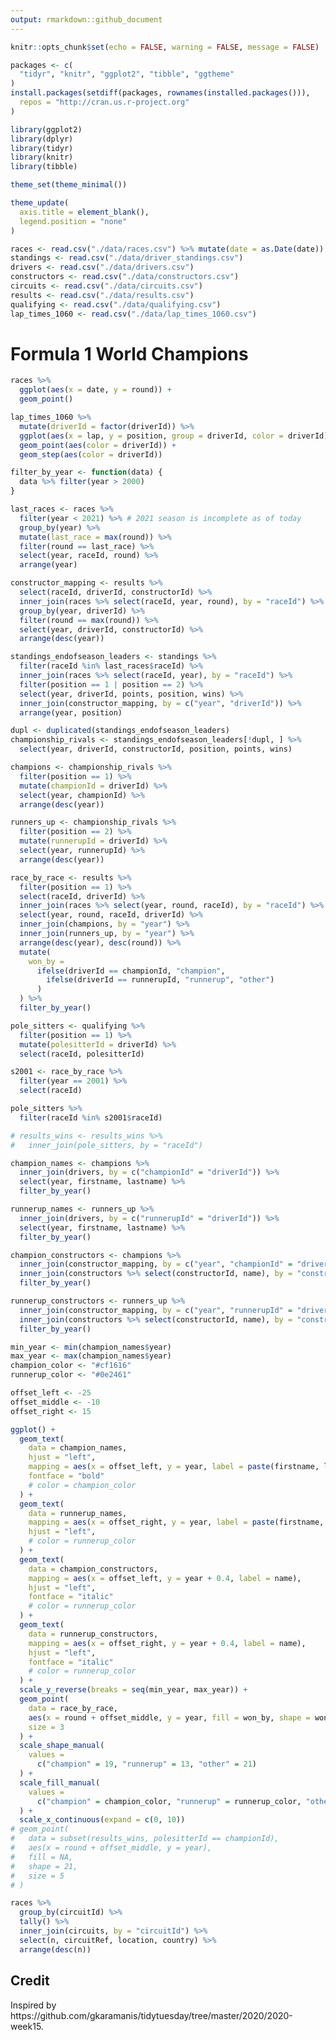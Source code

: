 ```yaml
---
output: rmarkdown::github_document
---
```


```r
knitr::opts_chunk$set(echo = FALSE, warning = FALSE, message = FALSE)

packages <- c(
  "tidyr", "knitr", "ggplot2", "tibble", "ggtheme"
)
install.packages(setdiff(packages, rownames(installed.packages())),
  repos = "http://cran.us.r-project.org"
)

library(ggplot2)
library(dplyr)
library(tidyr)
library(knitr)
library(tibble)
```

```r

theme_set(theme_minimal())

theme_update(
  axis.title = element_blank(),
  legend.position = "none"
)
```

```r

races <- read.csv("./data/races.csv") %>% mutate(date = as.Date(date))
standings <- read.csv("./data/driver_standings.csv")
drivers <- read.csv("./data/drivers.csv")
constructors <- read.csv("./data/constructors.csv")
circuits <- read.csv("./data/circuits.csv")
results <- read.csv("./data/results.csv")
qualifying <- read.csv("./data/qualifying.csv")
lap_times_1060 <- read.csv("./data/lap_times_1060.csv")
```

# Formula 1 World Champions

```r
races %>%
  ggplot(aes(x = date, y = round)) +
  geom_point()
```

```r
lap_times_1060 %>%
  mutate(driverId = factor(driverId)) %>%
  ggplot(aes(x = lap, y = position, group = driverId, color = driverId)) +
  geom_point(aes(color = driverId)) +
  geom_step(aes(color = driverId))
```

```r

filter_by_year <- function(data) {
  data %>% filter(year > 2000)
}

last_races <- races %>%
  filter(year < 2021) %>% # 2021 season is incomplete as of today
  group_by(year) %>%
  mutate(last_race = max(round)) %>%
  filter(round == last_race) %>%
  select(year, raceId, round) %>%
  arrange(year)

constructor_mapping <- results %>%
  select(raceId, driverId, constructorId) %>%
  inner_join(races %>% select(raceId, year, round), by = "raceId") %>%
  group_by(year, driverId) %>%
  filter(round == max(round)) %>%
  select(year, driverId, constructorId) %>%
  arrange(desc(year))

standings_endofseason_leaders <- standings %>%
  filter(raceId %in% last_races$raceId) %>%
  inner_join(races %>% select(raceId, year), by = "raceId") %>%
  filter(position == 1 | position == 2) %>%
  select(year, driverId, points, position, wins) %>%
  inner_join(constructor_mapping, by = c("year", "driverId")) %>%
  arrange(year, position)

dupl <- duplicated(standings_endofseason_leaders)
championship_rivals <- standings_endofseason_leaders[!dupl, ] %>%
  select(year, driverId, constructorId, position, points, wins)

champions <- championship_rivals %>%
  filter(position == 1) %>%
  mutate(championId = driverId) %>%
  select(year, championId) %>%
  arrange(desc(year))

runners_up <- championship_rivals %>%
  filter(position == 2) %>%
  mutate(runnerupId = driverId) %>%
  select(year, runnerupId) %>%
  arrange(desc(year))

race_by_race <- results %>%
  filter(position == 1) %>%
  select(raceId, driverId) %>%
  inner_join(races %>% select(year, round, raceId), by = "raceId") %>%
  select(year, round, raceId, driverId) %>%
  inner_join(champions, by = "year") %>%
  inner_join(runners_up, by = "year") %>%
  arrange(desc(year), desc(round)) %>%
  mutate(
    won_by =
      ifelse(driverId == championId, "champion",
        ifelse(driverId == runnerupId, "runnerup", "other")
      )
  ) %>%
  filter_by_year()

pole_sitters <- qualifying %>%
  filter(position == 1) %>%
  mutate(polesitterId = driverId) %>%
  select(raceId, polesitterId)

s2001 <- race_by_race %>%
  filter(year == 2001) %>%
  select(raceId)

pole_sitters %>%
  filter(raceId %in% s2001$raceId)

# results_wins <- results_wins %>%
#   inner_join(pole_sitters, by = "raceId")

champion_names <- champions %>%
  inner_join(drivers, by = c("championId" = "driverId")) %>%
  select(year, firstname, lastname) %>%
  filter_by_year()

runnerup_names <- runners_up %>%
  inner_join(drivers, by = c("runnerupId" = "driverId")) %>%
  select(year, firstname, lastname) %>%
  filter_by_year()

champion_constructors <- champions %>%
  inner_join(constructor_mapping, by = c("year", "championId" = "driverId")) %>%
  inner_join(constructors %>% select(constructorId, name), by = "constructorId") %>%
  filter_by_year()

runnerup_constructors <- runners_up %>%
  inner_join(constructor_mapping, by = c("year", "runnerupId" = "driverId")) %>%
  inner_join(constructors %>% select(constructorId, name), by = "constructorId") %>%
  filter_by_year()
```

```r

min_year <- min(champion_names$year)
max_year <- max(champion_names$year)
champion_color <- "#cf1616"
runnerup_color <- "#0e2461"

offset_left <- -25
offset_middle <- -10
offset_right <- 15

ggplot() +
  geom_text(
    data = champion_names,
    hjust = "left",
    mapping = aes(x = offset_left, y = year, label = paste(firstname, lastname)),
    fontface = "bold"
    # color = champion_color
  ) +
  geom_text(
    data = runnerup_names,
    mapping = aes(x = offset_right, y = year, label = paste(firstname, lastname)),
    hjust = "left",
    # color = runnerup_color
  ) +
  geom_text(
    data = champion_constructors,
    mapping = aes(x = offset_left, y = year + 0.4, label = name),
    hjust = "left",
    fontface = "italic"
    # color = runnerup_color
  ) +
  geom_text(
    data = runnerup_constructors,
    mapping = aes(x = offset_right, y = year + 0.4, label = name),
    hjust = "left",
    fontface = "italic"
    # color = runnerup_color
  ) +
  scale_y_reverse(breaks = seq(min_year, max_year)) +
  geom_point(
    data = race_by_race,
    aes(x = round + offset_middle, y = year, fill = won_by, shape = won_by),
    size = 3
  ) +
  scale_shape_manual(
    values =
      c("champion" = 19, "runnerup" = 13, "other" = 21)
  ) +
  scale_fill_manual(
    values =
      c("champion" = champion_color, "runnerup" = runnerup_color, "other" = "white")
  ) +
  scale_x_continuous(expand = c(0, 10))
# geom_point(
#   data = subset(results_wins, polesitterId == championId),
#   aes(x = round + offset_middle, y = year),
#   fill = NA,
#   shape = 21,
#   size = 5
# )
```

```r
races %>%
  group_by(circuitId) %>%
  tally() %>%
  inner_join(circuits, by = "circuitId") %>%
  select(n, circuitRef, location, country) %>%
  arrange(desc(n))
```

## Credit

Inspired by https://github.com/gkaramanis/tidytuesday/tree/master/2020/2020-week15.